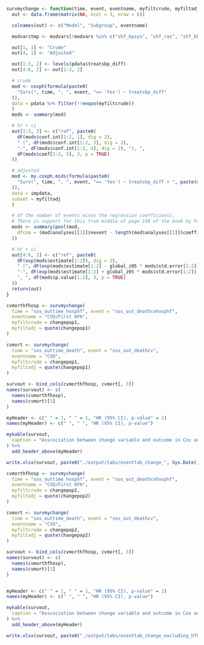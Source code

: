 ```r
survmychange <- function(time, event, eventname, myfiltcrude, myfiltadj) {
  out <- data.frame(matrix(NA, ncol = 3, nrow = 6))

  colnames(out) <- c("Model", "Subgroup", eventname)

  modvarstmp <- modvars[!modvars %in% c("shf_bpsys", "shf_ras", "shf_bbl", "shf_mra")]

  out[1, 1] <- "Crude"
  out[4, 1] <- "Adjusted"

  out[1:3, 2] <- levels(pdata$treatsbp_diff)
  out[4:6, 2] <- out[1:3, 2]

  # crude
  mod <- coxph(formula(paste0(
    "Surv(", time, ", ", event, "== 'Yes') ~ treatsbp_diff"
  )),
  data = pdata %>% filter(!!enquo(myfiltcrude))
  )
  mods <- summary(mod)

  # hr + ci
  out[1:3, 3] <- c("ref", paste0(
    dF(mods$conf.int[1:2, 1], dig = 2),
    " (", dF(mods$conf.int[1:2, 3], dig = 2),
    "-", dF(mods$conf.int[1:2, 4], dig = 2), "), ",
    dF(mods$coef[1:2, 5], 3, p = TRUE)
  ))

  # adjusted
  mod <- my.coxph.mids(formula(paste0(
    "Surv(", time, ", ", event, "== 'Yes') ~ treatsbp_diff + ", paste(modvarstmp, collapse = " + ")
  )),
  data = impdata,
  subset = myfiltadj
  )

  # df the number of events minus the regression coefficients.
  # There is support for this from middle of page 149 of the book by Parmer & Machin (ISBN 0471936405)
  mods <- summary(pool(mod,
    dfcom = (mod$analyses[[1]]$nevent - length(mod$analyses[[1]]$coefficients))
  ))

  # hr + ci
  out[4:6, 3] <- c("ref", paste0(
    dF(exp(mods$estimate[1:2]), dig = 2),
    " (", dF(exp(mods$estimate[1:2] - global_z05 * mods$std.error[1:2]), dig = 2),
    "-", dF(exp(mods$estimate[1:2] + global_z05 * mods$std.error[1:2]), dig = 2), ")",
    ", ", dF(mods$p.value[1:2], 3, p = TRUE)
  ))
  return(out)
}
```

```r
cvmorthfhosp <- survmychange(
  time = "sos_outtime_hosphf", event = "sos_out_deathcvhosphf",
  eventname = "CVD/First HFH",
  myfiltcrude = changepop1,
  myfiltadj = quote(changepop1)
)

cvmort <- survmychange(
  time = "sos_outtime_death", event = "sos_out_deathcv",
  eventname = "CVD",
  myfiltcrude = changepop1,
  myfiltadj = quote(changepop1)
)

survout <- bind_cols(cvmorthfhosp, cvmort[, 3])
names(survout) <- c(
  names(cvmorthfhosp),
  names(cvmort)[3]
)

myHeader <- c(" " = 1, " " = 1, "HR (95% CI), p-value" = 2)
names(myHeader) <- c(" ", " ", "HR (95% CI), p-value")

mykable(survout,
  caption = "Asscociation between change variable and outcome in Cox analysis"
) %>%
  add_header_above(myHeader)

write.xlsx(survout, paste0("./output/tabs/eventtab_change_", Sys.Date(), ".xlsx"), rowNames = FALSE)
```

```r
cvmorthfhosp <- survmychange(
  time = "sos_outtime_hosphf", event = "sos_out_deathcvhosphf",
  eventname = "CVD/First HFH",
  myfiltcrude = changepop2,
  myfiltadj = quote(changepop2)
)

cvmort <- survmychange(
  time = "sos_outtime_death", event = "sos_out_deathcv",
  eventname = "CVD",
  myfiltcrude = changepop2,
  myfiltadj = quote(changepop2)
)

survout <- bind_cols(cvmorthfhosp, cvmort[, 3])
names(survout) <- c(
  names(cvmorthfhosp),
  names(cvmort)[3]
)


myHeader <- c(" " = 1, " " = 1, "HR (95% CI), p-value" = 2)
names(myHeader) <- c(" ", " ", "HR (95% CI), p-value")

mykable(survout,
  caption = "Asscociation between change variable and outcome in Cox analysis (excluding patients with HF hosp between visits)"
) %>%
  add_header_above(myHeader)

write.xlsx(survout, paste0("./output/tabs/eventtab_change_excluding_hfhosp_", Sys.Date(), ".xlsx"), rowNames = FALSE)
```

